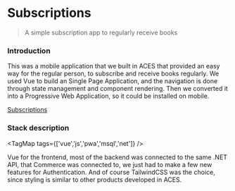 # Subscriptions

> A simple subscription app to regularly receive books

### Introduction

This was a mobile application that we built in ACES that provided an easy way for the regular person, to subscribe and receive books regularly. We used Vue to build an Single Page Application, and the navigation is done through state management and component rendering. Then we converted it into a Progressive Web Application, so it could be installed on mobile.

<MainImage slug="subscriptions" />

[Subscriptions](https://pedidos.editorialaces.com/)

### Stack description

<TagMap tags={['vue','js','pwa','msql','net']} />

Vue for the frontend, most of the backend was connected to the same .NET API, that Commerce was connected to, we just had to make a few new features for Authentication. And of course TailwindCSS was the choice, since styling is similar to other products developed in ACES.

<Images slug="subscriptions" />